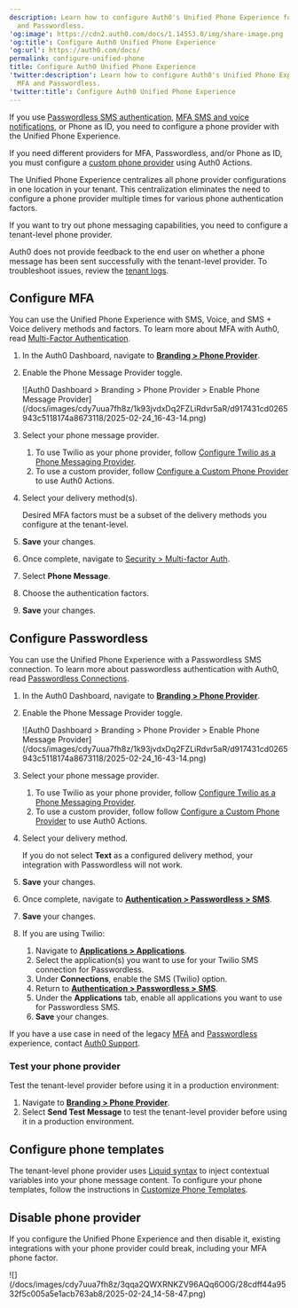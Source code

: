 ```yaml
---
description: Learn how to configure Auth0's Unified Phone Experience for MFA
  and Passwordless.
'og:image': https://cdn2.auth0.com/docs/1.14553.0/img/share-image.png
'og:title': Configure Auth0 Unified Phone Experience
'og:url': https://auth0.com/docs/
permalink: configure-unified-phone
title: Configure Auth0 Unified Phone Experience
'twitter:description': Learn how to configure Auth0's Unified Phone Experience for
  MFA and Passwordless.
'twitter:title': Configure Auth0 Unified Phone Experience
---
```

<Card title="Before you start">

If you use [Passwordless SMS authentication](/docs/authenticate/passwordless/authentication-methods/use-sms-gateway-passwordless), [MFA SMS and voice notifications](/docs/secure/multi-factor-authentication/multi-factor-authentication-factors/configure-sms-voice-notifications-mfa), or Phone as ID, you need to configure a phone provider with the Unified Phone Experience.

If you need different providers for MFA, Passwordless, and/or Phone as ID, you must configure a [custom phone provider](/docs/customize/phone-messages/configure-phone-messaging-providers/configure-a-custom-phone-provider) using Auth0 Actions.

</Card>

The Unified Phone Experience centralizes all phone provider configurations in one location in your tenant. This centralization eliminates the need to configure a phone provider multiple times for various phone authentication factors.

If you want to try out phone messaging capabilities, you need to configure a tenant-level phone provider.

<Callout icon="file-lines" color="#0EA5E9" iconType="regular">

Auth0 does not provide feedback to the end user on whether a phone message has been sent successfully with the tenant-level provider. To troubleshoot issues, review the [tenant logs](/docs/deploy-monitor/logs).

</Callout>

## Configure MFA

You can use the Unified Phone Experience with SMS, Voice, and SMS + Voice delivery methods and factors. To learn more about <Tooltip tip="Multi-factor authentication (MFA): User authentication process that uses a factor in addition to username and password such as a code via SMS." cta="View Glossary" href="/docs/glossary?term=MFA">MFA</Tooltip> with Auth0, read [Multi-Factor Authentication](/docs/secure/multi-factor-authentication).

1. In the Auth0 Dashboard, navigate to [**Branding > Phone Provider**](https://manage.auth0.com/#/phone/templates/phone/provider).
2. Enable the Phone Message Provider toggle.

   <Frame>![Auth0 Dashboard > Branding > Phone Provider > Enable Phone Message Provider](/docs/images/cdy7uua7fh8z/1k93jvdxDq2FZLiRdvr5aR/d917431cd0265943c5118174a8673118/2025-02-24_16-43-14.png)</Frame>
3. Select your phone message provider.

   1. To use Twilio as your phone provider, follow [Configure Twilio as a Phone Messaging Provider](/docs/customize/phone-messages/configure-phone-messaging-providers/configure-twilio-as-a-phone-messaging-provider).
   2. To use a custom provider, follow [Configure a Custom Phone Provider](/docs/customize/phone-messages/configure-phone-messaging-providers/configure-a-custom-phone-provider) to use Auth0 Actions.
4. Select your delivery method(s).

   <Callout icon="file-lines" color="#0EA5E9" iconType="regular">

   Desired MFA factors must be a subset of the delivery methods you configure at the tenant-level.

   </Callout>
5. **Save** your changes.
6. Once complete, navigate to [Security > Multi-factor Auth](https://manage.auth0.com/#/security/mfa).
7. Select **Phone Message**.
8. Choose the authentication factors.
9. **Save** your changes.

## Configure Passwordless

You can use the Unified Phone Experience with a <Tooltip tip="Passwordless: Form of authentication that does not rely on a password as the first factor." cta="View Glossary" href="/docs/glossary?term=Passwordless">Passwordless</Tooltip> SMS connection. To learn more about passwordless authentication with Auth0, read [Passwordless Connections](/docs/authenticate/passwordless).

1. In the Auth0 Dashboard, navigate to [**Branding > Phone Provider**](https://manage.auth0.com/#/phone/templates/phone/provider).
2. Enable the Phone Message Provider toggle.

   <Frame>![Auth0 Dashboard > Branding > Phone Provider > Enable Phone Message Provider](/docs/images/cdy7uua7fh8z/1k93jvdxDq2FZLiRdvr5aR/d917431cd0265943c5118174a8673118/2025-02-24_16-43-14.png)</Frame>
3. Select your phone message provider.

   1. To use Twilio as your phone provider, follow [Configure Twilio as a Phone Messaging Provider](/docs/customize/phone-messages/configure-phone-messaging-providers/configure-twilio-as-a-phone-messaging-provider).
   2. To use a custom provider, follow follow [Configure a Custom Phone Provider](/docs/customize/phone-messages/configure-phone-messaging-providers/configure-a-custom-phone-provider) to use Auth0 Actions.
4. Select your delivery method.

   <Callout icon="file-lines" color="#0EA5E9" iconType="regular">

   If you do not select **Text** as a configured delivery method, your integration with Passwordless will not work.

   </Callout>
5. **Save** your changes.
6. Once complete, navigate to [**Authentication > Passwordless > SMS**](https://manage.auth0.com/#/connections/passwordless).
7. **Save** your changes.
8. If you are using Twilio:

   1. Navigate to [**Applications > Applications**](https://manage.auth0.com/#/applications).
   2. Select the application(s) you want to use for your Twilio SMS connection for Passwordless.
   3. Under **Connections**, enable the SMS (Twilio) option.
   4. Return to [**Authentication > Passwordless > SMS**](https://manage.auth0.com/#/connections/passwordless).
   5. Under the **Applications** tab, enable all applications you want to use for Passwordless SMS.
   6. **Save** your changes.

<Callout icon="file-lines" color="#0EA5E9" iconType="regular">

If you have a use case in need of the legacy [MFA](/docs/secure/multi-factor-authentication/multi-factor-authentication-factors/configure-sms-voice-notifications-mfa) and [Passwordless](/docs/authenticate/passwordless/authentication-methods/use-sms-gateway-passwordless) experience, contact [Auth0 Support](/docs/troubleshoot/customer-support).

</Callout>

### Test your phone provider

Test the tenant-level provider before using it in a production environment:

1. Navigate to [**Branding > Phone Provider**](https://manage.auth0.com/#/phone/templates/phone/provider).
2. Select **Send Test Message** to test the tenant-level provider before using it in a production environment.

## Configure phone templates

The tenant-level phone provider uses [Liquid syntax](https://github.com/Shopify/liquid/wiki/Liquid-for-Designers) to inject contextual variables into your phone message content. To configure your phone templates, follow the instructions in [Customize Phone Templates](/docs/customize/phone-messages/customize-phone-templates).

## Disable phone provider

If you configure the Unified Phone Experience and then disable it, existing integrations with your phone provider could break, including your MFA phone factor.

<Frame>![](/docs/images/cdy7uua7fh8z/3qqa2QWXRNKZV96AQq6O0G/28cdff44a9532f5c005a5e1acb763ab8/2025-02-24_14-58-47.png)</Frame>